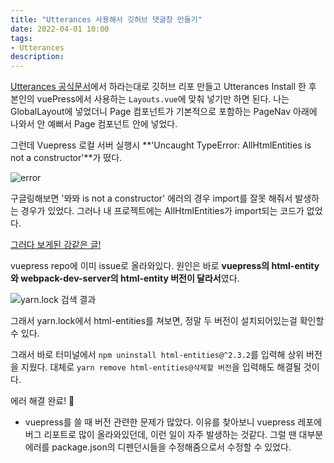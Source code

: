 ```yaml
---
title: "Utterances 사용해서 깃허브 댓글창 만들기"
date: 2022-04-01 10:00
tags:
- Utterances
description: 
---
```


[Utterances 공식문서](https://utteranc.es/)에서 하라는대로 깃허브 리포 만들고
 Utterances Install 한 후 본인의 vuePress에서 사용하는 `Layouts.vue`에 맞춰 넣기만 하면 된다. 
 나는 GlobalLayout에 넣었더니 Page 컴포넌트가 기본적으로 포함하는 PageNav 아래에 나와서 안 예뻐서 Page 컴포넌트 안에 넣었다.

그런데 Vuepress 로컬 서버 실행시 **'Uncaught TypeError: AllHtmlEntities is not a constructor'**가 떴다.

![error](/images/blog/2204/htmlerror.png)

구글링해보면 '뫄뫄 is not a constructor' 에러의 경우 import를 잘못 해줘서 발생하는 경우가 있었다. 
그러나 내 프로젝트에는 AllHtmlEntities가 import되는 코드가 없었다.  

[그러다 보게된 강같은 글!](https://github.com/vuejs/vuepress/issues/2996)

vuepress repo에 이미 issue로 올라와있다.
원인은 바로 **vuepress의 html-entity와 webpack-dev-server의 html-entity 버전이 달라서**였다.

![yarn.lock 검색 결과](/images/blog/2204/searchresult.png)

그래서 yarn.lock에서 html-entities를 쳐보면, 정말 두 버전이 설치되어있는걸 확인할 수 있다.

그래서 바로 터미널에서 `npm uninstall html-entities@^2.3.2`를 입력해 상위 버전을 지웠다. 
대체로 `yarn remove html-entities@삭제할 버전`을 입력해도 해결될 것이다.

에러 해결 완료! 🎉

+ vuepress를 쓸 때 버전 관련한 문제가 많았다. 
이유를 찾아보니 vuepress 레포에 버그 리포트로 많이 올라와있던데, 이런 일이 자주 발생하는 것같다. 
그럴 땐 대부분 에러를 package.json의 디펜던시들을 수정해줌으로서 수정할 수 있었다.